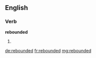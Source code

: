 ==English==

===Verb===
'''rebounded'''

# {{past of|rebound}}

[[de:rebounded]]
[[fr:rebounded]]
[[mg:rebounded]]